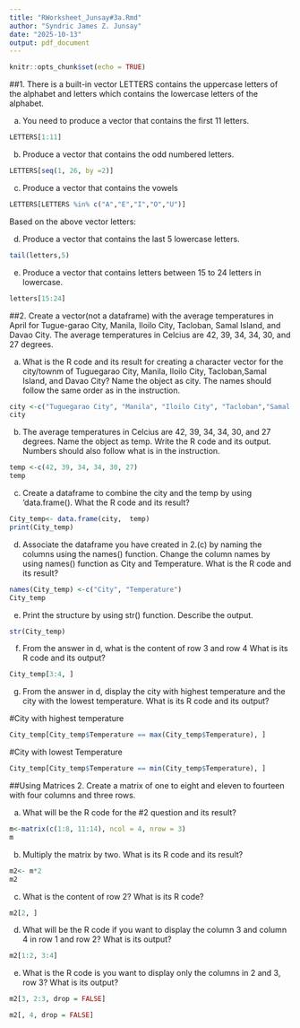 ```yaml
---
title: "RWorksheet_Junsay#3a.Rmd"
author: "Syndric James Z. Junsay"
date: "2025-10-13"
output: pdf_document
---
```


```r
knitr::opts_chunk$set(echo = TRUE)
```
##1. There is a built-in vector LETTERS contains the uppercase letters of the alphabet and letters which contains the lowercase letters of the alphabet.

a. You need to produce a vector that contains the first 11 letters.
```r
LETTERS[1:11]
```
b. Produce a vector that contains the odd numbered letters.
```r
LETTERS[seq(1, 26, by =2)]
```
c. Produce a vector that contains the vowels
```r
LETTERS[LETTERS %in% c("A","E","I","O","U")]
```
Based on the above vector letters:

d. Produce a vector that contains the last 5 lowercase letters.
```r
tail(letters,5)
```
e. Produce a vector that contains letters between 15 to 24 letters in lowercase.
```r
letters[15:24]
```

##2. Create a vector(not a dataframe) with the average temperatures in April for Tugue-garao City, Manila, Iloilo City, Tacloban, Samal Island, and Davao City. The average  temperatures in Celcius are 42, 39, 34, 34, 30, and 27 degrees.

a. What is the R code and its result for creating a character vector for the city/townm of Tuguegarao City, Manila, Iloilo City, Tacloban,Samal Island, and Davao City? Name the object as city. The names should follow the same order as in the instruction.
```r
city <-c("Tuguegarao City", "Manila", "Iloilo City", "Tacloban","Samal Island", "Davao City")
city
```
b. The average temperatures in Celcius are 42, 39, 34, 34, 30, and 27 degrees.
Name the object as temp. Write the R code and its output. Numbers should also follow
what is in the instruction.
```r
temp <-c(42, 39, 34, 34, 30, 27)
temp
```
c. Create a dataframe to combine the city and the temp by using ‘data.frame(). What
the R code and its result?
```r
City_temp<- data.frame(city,  temp)
print(City_temp)
```
d. Associate the dataframe you have created in 2.(c) by naming the columns using
the names() function. Change the column names by using names() function as City and
Temperature. What is the R code and its result?
```r
names(City_temp) <-c("City", "Temperature")
City_temp
```
e. Print the structure by using str() function. Describe the output.
```r
str(City_temp)
```
f. From the answer in d, what is the content of row 3 and row 4 What is its R code and
its output?
```r
City_temp[3:4, ]
```
g. From the answer in d, display the city with highest temperature and the city with
the lowest temperature. What is its R code and its output?

#City with highest temperature
```r
City_temp[City_temp$Temperature == max(City_temp$Temperature), ]
```
#City with lowest Temperature
```r
City_temp[City_temp$Temperature == min(City_temp$Temperature), ]
```
##Using Matrices
2. Create a matrix of one to eight and eleven to fourteen with four columns and three
rows.

a. What will be the R code for the #2 question and its result?
```r

m<-matrix(c(1:8, 11:14), ncol = 4, nrow = 3)
m
```
b. Multiply the matrix by two. What is its R code and its result?
```r

m2<- m*2
m2
```
c. What is the content of row 2? What is its R code?
```r
m2[2, ]
```
d. What will be the R code if you want to display the column 3 and column 4 in row 1
and row 2? What is its output?
```r
m2[1:2, 3:4]
```
e. What is the R code is you want to display only the columns in 2 and 3, row 3? What
is its output?
```r
m2[3, 2:3, drop = FALSE]
```
```r
m2[, 4, drop = FALSE]
```










